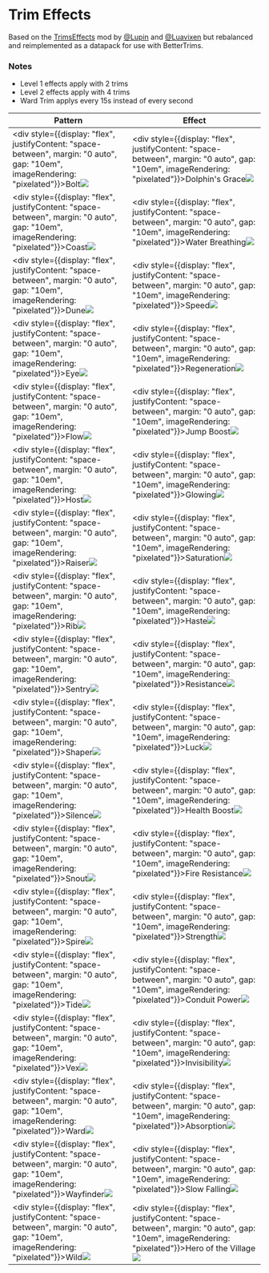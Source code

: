 # Trim Effects

Based on the [TrimsEffects](https://modrinth.com/mod/trimseffects) mod by [@Lupin](https://modrinth.com/user/Lupin) and [@Luavixen](https://modrinth.com/user/luavixen) but rebalanced and reimplemented as a datapack for use with BetterTrims.

### Notes
- Level 1 effects apply with 2 trims
- Level 2 effects apply with 4 trims
- Ward Trim applys every 15s instead of every second

| Pattern                                                                                                                                                                                                                            | Effect                                                                                                                                                                                                                      |
|------------------------------------------------------------------------------------------------------------------------------------------------------------------------------------------------------------------------------------|-----------------------------------------------------------------------------------------------------------------------------------------------------------------------------------------------------------------------------|
| <div style={{display: "flex", justifyContent: "space-between", margin: "0 auto", gap: "10em", imageRendering: "pixelated"}}><span>Bolt</span><span>![](@bettertrims:item/bolt_armor_trim_smithing_template)</span></div>           | <div style={{display: "flex", justifyContent: "space-between", margin: "0 auto", gap: "10em", imageRendering: "pixelated"}}><span>Dolphin's Grace</span><span>![](@bettertrims:effect/dolphins_grace)</span></div>          |
| <div style={{display: "flex", justifyContent: "space-between", margin: "0 auto", gap: "10em", imageRendering: "pixelated"}}><span>Coast</span><span>![](@bettertrims:item/coast_armor_trim_smithing_template)</span></div>         | <div style={{display: "flex", justifyContent: "space-between", margin: "0 auto", gap: "10em", imageRendering: "pixelated"}}><span>Water Breathing</span><span>![](@bettertrims:effect/water_breathing)</span></div>         |
| <div style={{display: "flex", justifyContent: "space-between", margin: "0 auto", gap: "10em", imageRendering: "pixelated"}}><span>Dune</span><span>![](@bettertrims:item/dune_armor_trim_smithing_template)</span></div>           | <div style={{display: "flex", justifyContent: "space-between", margin: "0 auto", gap: "10em", imageRendering: "pixelated"}}><span>Speed</span><span>![](@bettertrims:effect/speed)</span></div>                             |
| <div style={{display: "flex", justifyContent: "space-between", margin: "0 auto", gap: "10em", imageRendering: "pixelated"}}><span>Eye</span><span>![](@bettertrims:item/eye_armor_trim_smithing_template)</span></div>             | <div style={{display: "flex", justifyContent: "space-between", margin: "0 auto", gap: "10em", imageRendering: "pixelated"}}><span>Regeneration</span><span>![](@bettertrims:effect/regeneration)</span></div>               |
| <div style={{display: "flex", justifyContent: "space-between", margin: "0 auto", gap: "10em", imageRendering: "pixelated"}}><span>Flow</span><span>![](@bettertrims:item/flow_armor_trim_smithing_template)</span></div>           | <div style={{display: "flex", justifyContent: "space-between", margin: "0 auto", gap: "10em", imageRendering: "pixelated"}}><span>Jump Boost</span><span>![](@bettertrims:effect/jump_boost)</span></div>                   |
| <div style={{display: "flex", justifyContent: "space-between", margin: "0 auto", gap: "10em", imageRendering: "pixelated"}}><span>Host</span><span>![](@bettertrims:item/host_armor_trim_smithing_template)</span></div>           | <div style={{display: "flex", justifyContent: "space-between", margin: "0 auto", gap: "10em", imageRendering: "pixelated"}}><span>Glowing</span><span>![](@bettertrims:effect/glowing)</span></div>                         |
| <div style={{display: "flex", justifyContent: "space-between", margin: "0 auto", gap: "10em", imageRendering: "pixelated"}}><span>Raiser</span><span>![](@bettertrims:item/raiser_armor_trim_smithing_template)</span></div>       | <div style={{display: "flex", justifyContent: "space-between", margin: "0 auto", gap: "10em", imageRendering: "pixelated"}}><span>Saturation</span><span>![](@bettertrims:effect/saturation)</span></div>                   |
| <div style={{display: "flex", justifyContent: "space-between", margin: "0 auto", gap: "10em", imageRendering: "pixelated"}}><span>Rib</span><span>![](@bettertrims:item/rib_armor_trim_smithing_template)</span></div>             | <div style={{display: "flex", justifyContent: "space-between", margin: "0 auto", gap: "10em", imageRendering: "pixelated"}}><span>Haste</span><span>![](@bettertrims:effect/haste)</span></div>                             |
| <div style={{display: "flex", justifyContent: "space-between", margin: "0 auto", gap: "10em", imageRendering: "pixelated"}}><span>Sentry</span><span>![](@bettertrims:item/sentry_armor_trim_smithing_template)</span></div>       | <div style={{display: "flex", justifyContent: "space-between", margin: "0 auto", gap: "10em", imageRendering: "pixelated"}}><span>Resistance</span><span>![](@bettertrims:effect/resistance)</span></div>                   |
| <div style={{display: "flex", justifyContent: "space-between", margin: "0 auto", gap: "10em", imageRendering: "pixelated"}}><span>Shaper</span><span>![](@bettertrims:item/shaper_armor_trim_smithing_template)</span></div>       | <div style={{display: "flex", justifyContent: "space-between", margin: "0 auto", gap: "10em", imageRendering: "pixelated"}}><span>Luck</span><span>![](@bettertrims:effect/luck)</span></div>                               |
| <div style={{display: "flex", justifyContent: "space-between", margin: "0 auto", gap: "10em", imageRendering: "pixelated"}}><span>Silence</span><span>![](@bettertrims:item/silence_armor_trim_smithing_template)</span></div>     | <div style={{display: "flex", justifyContent: "space-between", margin: "0 auto", gap: "10em", imageRendering: "pixelated"}}><span>Health Boost</span><span>![](@bettertrims:effect/health_boost)</span></div>               |
| <div style={{display: "flex", justifyContent: "space-between", margin: "0 auto", gap: "10em", imageRendering: "pixelated"}}><span>Snout</span><span>![](@bettertrims:item/snout_armor_trim_smithing_template)</span></div>         | <div style={{display: "flex", justifyContent: "space-between", margin: "0 auto", gap: "10em", imageRendering: "pixelated"}}><span>Fire Resistance</span><span>![](@bettertrims:effect/fire_resistance)</span></div>         |
| <div style={{display: "flex", justifyContent: "space-between", margin: "0 auto", gap: "10em", imageRendering: "pixelated"}}><span>Spire</span><span>![](@bettertrims:item/spire_armor_trim_smithing_template)</span></div>         | <div style={{display: "flex", justifyContent: "space-between", margin: "0 auto", gap: "10em", imageRendering: "pixelated"}}><span>Strength</span><span>![](@bettertrims:effect/strength)</span></div>                       |
| <div style={{display: "flex", justifyContent: "space-between", margin: "0 auto", gap: "10em", imageRendering: "pixelated"}}><span>Tide</span><span>![](@bettertrims:item/tide_armor_trim_smithing_template)</span></div>           | <div style={{display: "flex", justifyContent: "space-between", margin: "0 auto", gap: "10em", imageRendering: "pixelated"}}><span>Conduit Power</span><span>![](@bettertrims:effect/conduit_power)</span></div>             |
| <div style={{display: "flex", justifyContent: "space-between", margin: "0 auto", gap: "10em", imageRendering: "pixelated"}}><span>Vex</span><span>![](@bettertrims:item/vex_armor_trim_smithing_template)</span></div>             | <div style={{display: "flex", justifyContent: "space-between", margin: "0 auto", gap: "10em", imageRendering: "pixelated"}}><span>Invisibility</span><span>![](@bettertrims:effect/invisibility)</span></div>               |
| <div style={{display: "flex", justifyContent: "space-between", margin: "0 auto", gap: "10em", imageRendering: "pixelated"}}><span>Ward</span><span>![](@bettertrims:item/ward_armor_trim_smithing_template)</span></div>           | <div style={{display: "flex", justifyContent: "space-between", margin: "0 auto", gap: "10em", imageRendering: "pixelated"}}><span>Absorption</span><span>![](@bettertrims:effect/absorption)</span></div>                   |
| <div style={{display: "flex", justifyContent: "space-between", margin: "0 auto", gap: "10em", imageRendering: "pixelated"}}><span>Wayfinder</span><span>![](@bettertrims:item/wayfinder_armor_trim_smithing_template)</span></div> | <div style={{display: "flex", justifyContent: "space-between", margin: "0 auto", gap: "10em", imageRendering: "pixelated"}}><span>Slow Falling</span><span>![](@bettertrims:effect/slow_falling)</span></div>               |
| <div style={{display: "flex", justifyContent: "space-between", margin: "0 auto", gap: "10em", imageRendering: "pixelated"}}><span>Wild</span><span>![](@bettertrims:item/wild_armor_trim_smithing_template)</span></div>           | <div style={{display: "flex", justifyContent: "space-between", margin: "0 auto", gap: "10em", imageRendering: "pixelated"}}><span>Hero of the Village</span><span>![](@bettertrims:effect/hero_of_the_village)</span></div> |